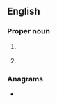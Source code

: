 {{also|Naia|naia}}
==English==

===Proper noun===
{{en-proper noun}}

# {{lb|en|US}} {{initialism of|en|{{w|National Association of Intercollegiate Athletics}}}}
# {{lb|en|US}} {{initialism of|en|{{w|National Animal Interest Alliance}}}}

===Anagrams===
* {{anagrams|en|a=aain|-iana|IANA|naai}}